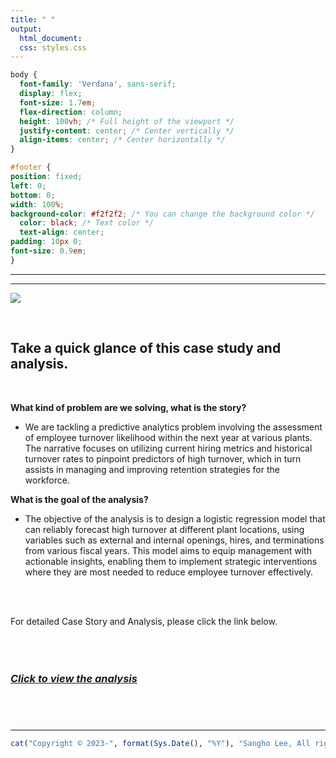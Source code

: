 ```yaml
---
title: " "
output:
  html_document:
  css: styles.css
---
```


```css
body {
  font-family: 'Verdana', sans-serif;
  display: flex;
  font-size: 1.7em;
  flex-direction: column;
  height: 100vh; /* Full height of the viewport */
  justify-content: center; /* Center vertically */
  align-items: center; /* Center horizontally */
}

#footer {
position: fixed;
left: 0;
bottom: 0;
width: 100%;
background-color: #f2f2f2; /* You can change the background color */
  color: black; /* Text color */
  text-align: center;
padding: 10px 0;
font-size: 0.9em;
}


```

------------------------------------------------------------------------

------------------------------------------------------------------------

![](Photo/people_analytics_forecasting_attrition.png)

<br>

## **Take a quick glance of this case study and analysis.**

<br>

**What kind of problem are we solving, what is the story?** <br>

-   We are tackling a predictive analytics problem involving the assessment of employee turnover likelihood within the next year at various plants. The narrative focuses on utilizing current hiring metrics and historical turnover rates to pinpoint predictors of high turnover, which in turn assists in managing and improving retention strategies for the workforce. <br>

**What is the goal of the analysis?** <br>

-   The objective of the analysis is to design a logistic regression model that can reliably forecast high turnover at different plant locations, using variables such as external and internal openings, hires, and terminations from various fiscal years. This model aims to equip management with actionable insights, enabling them to implement strategic interventions where they are most needed to reduce employee turnover effectively.

<br><br>

For detailed Case Story and Analysis, please click the link below. <br><br><br><br>

### [*Click to view the analysis*](https://business-analytics-slee.shinyapps.io/portfolio_people_analytics/)

## <br>

------------------------------------------------------------------------

::: {#footer}
```r
cat("Copyright © 2023-", format(Sys.Date(), "%Y"), "Sangho Lee, All rights reserved.")
```
:::
